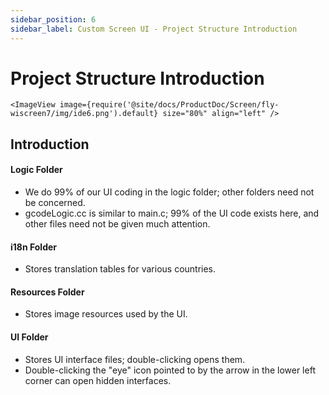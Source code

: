 ```yaml
---
sidebar_position: 6
sidebar_label: Custom Screen UI - Project Structure Introduction
---
```








# Project Structure Introduction


    <ImageView image={require('@site/docs/ProductDoc/Screen/fly-wiscreen7/img/ide6.png').default} size="80%" align="left" />



## Introduction
#### Logic Folder
* We do 99% of our UI coding in the logic folder; other folders need not be concerned.
* gcodeLogic.cc is similar to main.c; 99% of the UI code exists here, and other files need not be given much attention.

#### i18n Folder
* Stores translation tables for various countries.

#### Resources Folder
* Stores image resources used by the UI.

#### UI Folder
* Stores UI interface files; double-clicking opens them.
* Double-clicking the "eye" icon pointed to by the arrow in the lower left corner can open hidden interfaces.